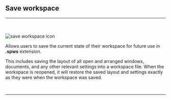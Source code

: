 
## Save workspace
<hr></hr>
<br></br>
<Image src={`${imagePath}save_workspace_icon.svg`} alt="save workspace icon" width={65} height={65} />

Allows users to save the current state of their workspace for future use in **.spws** extension.

This includes saving the layout of all open and arranged windows, documents, and any other relevant settings into a workspace file. When the workspace is reopened, it will restore the saved layout and settings exactly as they were when the workspace was saved.

<br />
<hr />
<br />
<ImageLink href="/workspace-management/open-workspace" image={{alt: "open workspace icon", src: `${imagePath}open_workspace_icon.svg`}} text="Open workspace" />
<br />
<ImageLink href="/workspace-management/save-workspace" image={{alt: "save workspace icon", src: `${imagePath}save_workspace_icon.svg`}} text="Save workspace" />
<br />
<ImageLink href="/workspace-management/close-workspace" image={{alt: "close workspace icon", src: `${imagePath}close_workspace_icon.svg`}} text="Close workspace" />
<br />
<ImageLink href="/workspace-management/new-workspace" image={{alt: "new workspace icon", src: `${imagePath}new_workspace_icon.svg`}} text="New workspace" />